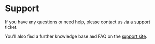 # Support

If you have any questions or need help, please contact us [via a support ticket](https://support.lightbug.cloud/).

You'll also find a further knowledge base and FAQ on the [support site](https://support.lightbug.cloud/support/solutions).

